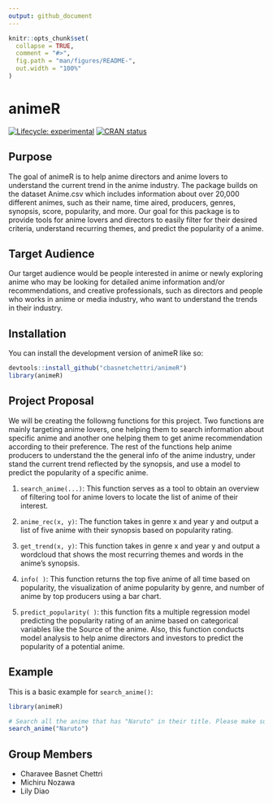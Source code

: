 ```yaml
---
output: github_document
---
```


<!-- README.md is generated from README.Rmd. Please edit that file -->

```r
knitr::opts_chunk$set(
  collapse = TRUE,
  comment = "#>",
  fig.path = "man/figures/README-",
  out.width = "100%"
)
```

# animeR

<!-- badges: start -->
[![Lifecycle: experimental](https://img.shields.io/badge/lifecycle-experimental-orange.svg)](https://lifecycle.r-lib.org/articles/stages.html#experimental)
[![CRAN status](https://www.r-pkg.org/badges/version/animeR)](https://CRAN.R-project.org/package=animeR)
<!-- badges: end -->

## Purpose 

The goal of animeR is to help anime directors and anime lovers to understand the current trend in the anime industry. The package builds on the dataset Anime.csv which includes information about over 20,000 different animes, such as their name, time aired, producers, genres, synopsis, score, popularity, and more. Our goal for this package is to provide tools for anime lovers and directors to easily filter for their desired criteria, understand recurring themes, and predict the popularity of a anime.

## Target Audience

Our target audience would be people interested in anime or newly exploring anime who may be looking for detailed anime information and/or recommendations, and creative professionals, such as directors and people who works in anime or media industry, who want to understand the trends in their industry.

## Installation

You can install the development version of animeR like so:

``` r
devtools::install_github("cbasnetchettri/animeR")
library(animeR)
```

## Project Proposal
We will be creating the followng functions for this project. Two functions are mainly targeting anime lovers, one helping them to search information about specific anime and another one helping them to get anime recommendation according to their preference. The rest of the functions help anime producers to understand the the general info of the anime industry, under stand the current trend reflected by the synopsis, and use a model to predict the popularity of a specific anime. 

1) `search_anime(...)`: This function serves as a tool to obtain an overview of  filtering tool for anime lovers to locate the list of anime of their interest. 

2) `anime_rec(x, y)`:  The function takes in genre x and year y and output a list of five anime with their synopsis based on popularity rating.

3) `get_trend(x, y)`: This function takes in genre x and year y and output a wordcloud that shows the most recurring themes and words in the anime’s synopsis. 

4) `info( )`: This function returns the top five anime of all time based on popularity, the visualization of anime popularity by genre, and number of anime by top producers using a bar chart. 

5) `predict_popularity( )`: this function fits a multiple regression model predicting the popularity rating of an anime based on categorical variables like the Source of the anime. Also, this function conducts model analysis to help anime directors and investors to predict the popularity of a potential anime. 


## Example

This is a basic example for `search_anime()`:

```r
library(animeR)

# Search all the anime that has "Naruto" in their title. Please make sure to have a character as an input.
search_anime("Naruto")

```


## Group Members 

- Charavee Basnet Chettri 
- Michiru Nozawa
- Lily Diao
